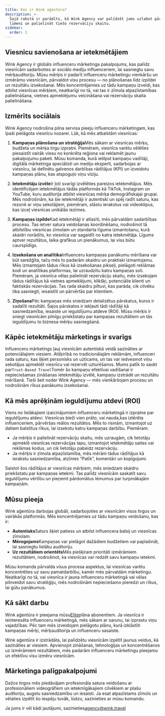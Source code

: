 ```yaml
---
title: Kas ir Wink aģentūra?
description: >-
  Šajā rakstā ir parādīts, kā Wink Agency var palīdzēt jums uzlabot pārdošanas
  līmeni un palielināt tiešo rezervāciju skaitu.
sidebar:
  order: 1
---
```


## Viesnīcu savienošana ar ietekmētājiem

Wink Agency ir globāls influenceru mārketinga pakalpojums, kas palīdz viesnīcām sadarboties ar sociālo mediju influenceriem, lai sasniegtu savu mērķauditoriju. Mūsu mērķis ir padarīt influenceru mārketingu vienkāršu un izmērāmu viesnīcām, pārvaldot visu procesu — no plānošanas līdz izpildei un rezultātu izsekošanai. Mēs koncentrējamies uz tādu kampaņu izveidi, kas atbilst viesnīcas mērķiem, neatkarīgi no tā, vai tas ir zīmola atpazīstamības palielināšana, vietnes apmeklējumu veicināšana vai rezervāciju skaita palielināšana.

## Izmērīts sociālais

Wink Agency nodrošina pilna servisa pieeju influenceru mārketingam, kas īpaši pielāgota viesnīcu nozarei. Lūk, kā mēs atbalstām viesnīcas:

1. **Kampaņas plānošana un stratēģija**Mēs sākam ar viesnīcas mērķu, budžeta un mērķa tirgu izpratni. Piemēram, viesnīca varētu vēlēties piesaistīt vairāk viesu no konkrēta reģiona vai reklamēt jaunu pakalpojumu paketi. Mūsu komanda, kurā ietilpst kampaņu vadītāji, digitālā mārketinga speciālisti un mediju eksperti, sadarbojas ar viesnīcu, lai definētu galvenos darbības rādītājus (KPI) un izveidotu kampaņas plānu, kas atspoguļo viņu vīziju.

2. **Ietekmētāju izvēle**Ir ļoti svarīgi izvēlēties pareizos ietekmētājus. Mēs identificējam ietekmētājus tādās platformās kā TikTok, Instagram un YouTube, kuru auditorija atbilst viesnīcas mērķa demogrāfiskajai grupai. Mēs nodrošinām, ka šie ietekmētāji ir autentiski un spēj radīt saturu, kas rezonē ar viņu sekotājiem, piemēram, stāstu ierakstus vai videoklipus, kas izceļ viesnīcas unikālās iezīmes.

3. **Kampaņas izpilde**Kad ietekmētāji ir atlasīti, mēs pārvaldām sadarbības procesu. Tas ietver satura veidošanas koordinēšanu, nodrošinot tā atbilstību viesnīcas zīmolam un standarta līguma izmantošanu, kurā skaidri norādīts, ko viesnīca var sagaidīt no katra ietekmētāja. Līgums aptver rezultātus, laika grafikus un pienākumus, lai viss būtu caurspīdīgs.

4. **Izsekošana un analītika**Influenceru kampaņas panākumu mērīšana var būt sarežģīta, taču mēs to padarām skaidru un praktiski izmantojamu. Mēs izmantojam tādus rīkus kā izsekošanas pikseļi, pielāgoti reklāmas kodi un analītikas platformas, lai uzraudzītu katru kampaņas soli. Piemēram, ja viesnīca vēlas palielināt rezervāciju skaitu, mēs izsekojam tādus rādītājus kā vietnes apmeklējumi, klikšķi, potenciālie klienti un faktiskās rezervācijas. Tas rada skaidru piltuvi, kas parāda, cik cilvēku tika sasniegti, iesaistīti un pārvērtās par klientiem.

5. **Ziņošana**Pēc kampaņas mēs sniedzam detalizētus pārskatus, kuros ir sadalīti rezultāti. Šajos pārskatos ir iekļauti tādi rādītāji kā sasniedzamība, iesaiste un ieguldījumu atdeve (ROI). Mūsu mērķis ir sniegt viesnīcām pilnīgu priekšstatu par kampaņas rezultātiem un tās ieguldījumu to biznesa mērķu sasniegšanā.

## Kāpēc ietekmētāju mārketings ir svarīgs

Influenceru mārketings ļauj viesnīcām autentiskā veidā sazināties ar potenciālajiem viesiem. Atšķirībā no tradicionālajām reklāmām, influenceri rada saturu, kas šķiet personisks un uzticams, un tas var iedvesmot viņu sekotājus apmeklēt viesnīcu vai rezervēt uzturēšanos. Mums patīk to saukt par`Trust-Based Travel`Tomēr šo kampaņu efektīvai vadīšanai ir nepieciešamas zināšanas ietekmētāju izvēlē, kampaņu izstrādē un rezultātu mērīšanā. Tieši šeit noder Wink Agency — mēs vienkāršojam procesu un nodrošinām rīkus panākumu izsekošanai.

## Kā mēs aprēķinām ieguldījumu atdevi (ROI)

Viens no lielākajiem izaicinājumiem influenceru mārketingā ir izpratne par ieguldījumu atdevi. Viesnīcas bieži vien prāto, vai nauda, ​​kas iztērēta influenceriem, pārvēršas reālos rezultātos. Mēs to risinām, izmantojot uz datiem balstītus rīkus, lai izsekotu katru kampaņas darbību. Piemēram:

* Ja mērķis ir palielināt rezervāciju skaitu, mēs uzraugām, cik lietotāju apmeklē viesnīcas rezervācijas lapu, izmantojot ietekmētāju saites vai reklāmas kodus, un cik lietotāju pabeidz rezervāciju.
* Ja mērķis ir zīmola atpazīstamība, mēs mērām tādus rādītājus kā ierakstu sasniedzamība, atzīmes “Patīk”, komentāri un kopīgojumi.

Saistot šos rādītājus ar viesnīcas mērķiem, mēs sniedzam skaidru priekšstatu par kampaņas ietekmi. Tas palīdz viesnīcām saskatīt savu ieguldījumu vērtību un pieņemt pārdomātus lēmumus par turpmākajām kampaņām.

## Mūsu pieeja

Wink aģentūra darbojas globāli, sadarbojoties ar viesnīcām visos tirgos un vairākās platformās. Mēs koncentrējamies uz tādu kampaņu veidošanu, kas ir:

* **Autentisks**Saturs šķiet patiess un atbilst influencera balsij un viesnīcas zīmolam.
* **Mērogojams**Kampaņas var pielāgot dažādiem budžetiem vai paplašināt, lai sasniegtu lielāku auditoriju.
* **Uz rezultātiem orientēts**Mēs piešķiram prioritāti izmērāmiem rezultātiem, nodrošinot, ka viesnīcas var redzēt savu kampaņu ietekmi.

Mūsu komanda pārvalda visus procesa aspektus, lai viesnīcas varētu koncentrēties uz savu pamatdarbību, kamēr mēs pārvaldām mārketingu. Neatkarīgi no tā, vai viesnīca ir jauna influenceru mārketingā vai vēlas pilnveidot savu stratēģiju, mēs nodrošinām nepieciešamo pieredzi un rīkus, lai gūtu panākumus.

## Kā sākt darbu

Wink aģentūra ir pieejama mūsu[Elite](/managed-social/what-is-managed-social/#subscription-tiers)plāna abonentiem.
Ja viesnīca ir ieinteresēta influenceru mārketingā, mēs sākam ar sarunu, lai izprastu viņu vajadzības.
Pēc tam mēs izveidojam pielāgotu plānu, kurā izklāstīti kampaņas mērķi, mērķauditorija un influenceru sasaiste.

Wink aģentūra ir izstrādāta, lai palīdzētu viesnīcām izpētīt jaunus veidus, kā sazināties ar viesiem. Apvienojot zināšanas, tehnoloģijas un koncentrēšanos uz izmērāmiem rezultātiem, mēs padarām influenceru mārketingu pieejamu un efektīvu visu izmēru viesnīcām.

## Mārketinga palīgpakalpojumi

Dažos tirgos mēs piedāvājam profesionāla satura veidošanu ar profesionāliem videogrāfiem un ietekmīgākajiem cilvēkiem ar plašu auditoriju, augstu sasniedzamību un iesaisti. Ja esat atpazīstams zīmols un vēlaties izpētīt šo iespēju tuvāk, lūdzu, sazinieties ar mūsu komandu.

Ja jums ir vēl kādi jautājumi, sazinieties[agency@wink.travel](mailto://agency@wink.travel)

